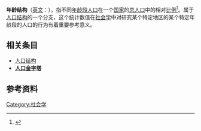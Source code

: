 {{社会学}}
'''年龄结构'''（[[英文|英文]]：{{lang|en|Age structure}}），指不同[[年龄段|年龄段]][[人口|人口]]在一个[[国家|国家]]的[[总人口|总人口]]中的相对[[比例|比例]]<ref> {{cite book | last1 = Popenoe | first1 = David | authorlink1 = | last2 = 李 | first2 = 强 | title = Sociology（社会学） | chapter = 词汇表 | date = 2007--10-01 | year = 2007 | pages = 694-714 | accessdate = 2010-09-08 | isbn = 978-7-300-08078-9}}</ref>。属于[[人口结构|人口结构]]的一个分支，这个统计数值在[[社会学|社会学]]中对研究某个特定地区的某个特定年龄段的人口的行为有着重要参考意义。

==相关条目==
* [[人口结构|人口结构]]
* '''[[人口金字塔|人口金字塔]]'''

==参考资料==
{{reflist}}

{{Sociology-stub}}

[[Category:社会学|Category:社会学]]